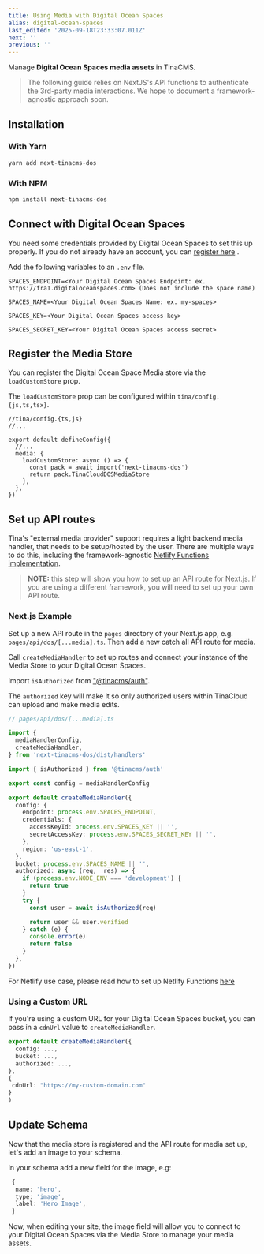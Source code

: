 ```yaml
---
title: Using Media with Digital Ocean Spaces
alias: digital-ocean-spaces
last_edited: '2025-09-18T23:33:07.011Z'
next: ''
previous: ''
---
```


Manage **Digital Ocean Spaces media assets** in TinaCMS.

> The following guide relies on NextJS's API functions to authenticate the 3rd-party media interactions. We hope to document a framework-agnostic approach soon.

## Installation

### With Yarn

```bash
yarn add next-tinacms-dos
```

### With NPM

```bash
npm install next-tinacms-dos
```

## Connect with Digital Ocean Spaces

You need some credentials provided by Digital Ocean Spaces to set this up properly. If you do not already have an account, you can [register here](https://cloud.digitalocean.com/registrations/new) .

Add the following variables to an `.env` file.

```env
SPACES_ENDPOINT=<Your Digital Ocean Spaces Endpoint: ex. https://fra1.digitaloceanspaces.com> (Does not include the space name)

SPACES_NAME=<Your Digital Ocean Spaces Name: ex. my-spaces>

SPACES_KEY=<Your Digital Ocean Spaces access key>

SPACES_SECRET_KEY=<Your Digital Ocean Spaces access secret>
```

## Register the Media Store

You can register the Digital Ocean Space Media store via the `loadCustomStore` prop.

The `loadCustomStore` prop can be configured within `tina/config.{js,ts,tsx}`.

```tsx
//tina/config.{ts,js}
//...

export default defineConfig({
  //...
  media: {
    loadCustomStore: async () => {
      const pack = await import('next-tinacms-dos')
      return pack.TinaCloudDOSMediaStore
    },
  },
})
```

## Set up API routes

Tina's "external media provider" support requires a light backend media handler, that needs to be setup/hosted by the user. There are multiple ways to do this, including the framework-agnostic [Netlify Functions implementation](/docs/reference/media/external/authentication/#netlify).

> **NOTE:** this step will show you how to set up an API route for Next.js. If you are using a different framework, you will need to set up your own API route.

### Next.js Example

Set up a new API route in the `pages` directory of your Next.js app, e.g. `pages/api/dos/[...media].ts`.
Then add a new catch all API route for media.

Call `createMediaHandler` to set up routes and connect your instance of the Media Store to your Digital Ocean Spaces.

Import `isAuthorized` from ["@tinacms/auth"](https://github.com/tinacms/tinacms/tree/main/packages/%40tinacms/auth).

The `authorized` key will make it so only authorized users within TinaCloud can upload and make media edits.

```ts
// pages/api/dos/[...media].ts

import {
  mediaHandlerConfig,
  createMediaHandler,
} from 'next-tinacms-dos/dist/handlers'

import { isAuthorized } from '@tinacms/auth'

export const config = mediaHandlerConfig

export default createMediaHandler({
  config: {
    endpoint: process.env.SPACES_ENDPOINT,
    credentials: {
      accessKeyId: process.env.SPACES_KEY || '',
      secretAccessKey: process.env.SPACES_SECRET_KEY || '',
    },
    region: 'us-east-1',
  },
  bucket: process.env.SPACES_NAME || '',
  authorized: async (req, _res) => {
    if (process.env.NODE_ENV === 'development') {
      return true
    }
    try {
      const user = await isAuthorized(req)

      return user && user.verified
    } catch (e) {
      console.error(e)
      return false
    }
  },
})
```

For Netlify use case, please read how to set up Netlify Functions [here](/docs/reference/media/external/authentication/#netlify)

### Using a Custom URL

If you're using a custom URL for your Digital Ocean Spaces bucket, you can pass in a `cdnUrl` value to `createMediaHandler`.

```ts
export default createMediaHandler({
  config: ...,
  bucket: ...,
  authorized: ...,
},
{
 cdnUrl: "https://my-custom-domain.com"
}
)
```

## Update Schema

Now that the media store is registered and the API route for media set up, let's add an image to your schema.

In your schema add a new field for the image, e.g:

```ts
 {
  name: 'hero',
  type: 'image',
  label: 'Hero Image',
 }
```

Now, when editing your site, the image field will allow you to connect to your Digital Ocean Spaces via the Media Store to manage your media assets.
